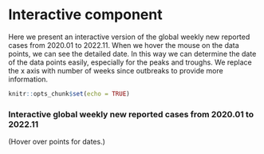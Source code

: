 # Interactive component
Here we present an interactive version of the global weekly new reported cases from 2020.01 to 2022.11. When we hover the mouse on the data points, we can see the detailed date. In this way we can determine the date of the data points easily, especially for the peaks and troughs. We replace the x axis with number of weeks since outbreaks to provide more information.

```r
knitr::opts_chunk$set(echo = TRUE)
```

<script src="https://d3js.org/d3.v7.js"></script>


<script>
<html lang="en">
  <head>
    <meta charset="utf-8">
    <title>Interactive D3</title>
    <script src="https://d3js.org/d3.v7.js">  </script>
  </head>

<body>

<div>

<h3>Interactive global weekly new reported cases from 2020.01 to 2022.11</h3>

<p>(Hover over points for dates.)</p>

</div>
<g>

</g>

 <script type="text/javascript">
 
      //Width and height
      var w = 800;
      var h = 400;
      var margin = {top: 25, right: 50, bottom: 50, left: 150};
      var innerHeight = h - margin.top - margin.bottom;
      var innerWidth = w - margin.left - margin.right;

      // create SVG element
      var svg = d3.select("g")
          .append("svg")
            .attr("width", w)
            .attr("height", h);
            
      // create background rectangle
      svg.append("rect")
        .attr("width", w)
        .attr("height", h)
        .attr("fill", "#e7f5fe");
        
      // create caption
      d3.select("body")  
        .append("div")
          .style("padding", "10px")
        .append("a")
        .text("Data source: https://covid19.who.int/data");
        
      // create plot group  
      svg.append("g")
          .attr("id", "plot")
          .attr("transform", `translate (${margin.left}, ${margin.top})`);
          
const rowConverter = function (d) {
return { date:d.date_reported,

cases:+d.weekly_new_cases,

week:+d.week

}

};

d3.csv("https://raw.githubusercontent.com/5702-Final-Project-7/Covid-19-Data-Analysis/main/worldweekly.csv").then(function(data) {
  
  console.log(d3.min(data.map(d => d.week)));
  console.log(d3.max(data.map(d => d.week)));
  xScale = d3.scaleLinear()
                 .domain([0,155])
                 .range([0, innerWidth]);



yScale = d3.scaleLinear()
                 .domain([0,23963687])
                 .range([innerHeight,0]);
                 
                 
xAxis = d3.axisBottom()
          .scale(xScale);
          
yAxis = d3.axisLeft()
          .scale(yScale);
          
svg.select("g#plot")
          .selectAll("circle")
          .data(data)
          .enter()
          .append("circle")
            .attr("cx", d => xScale(d.week))
            .attr("cy", d => yScale(d.weekly_new_cases))
            .attr("r", 3)
            .on("mouseover", function(event, d) {
                var xcoord = +d3.select(event.currentTarget).attr("cx") - 30
                var ycoord = +d3.select(event.currentTarget).attr("cy") - 5
                svg.select("g#plot")
                  .append("text")
                  .attr("id", "tooltip")
                  .attr("x", xcoord)
                  .attr("y", ycoord)
                  .text( d.date_reported)                     })
             .on("mouseout", function() {
                 d3.select("#tooltip").remove();
             }
             );
      
      svg.select("g#plot")
          .append("g")
          .attr("id", "xaxis")
          .attr("transform", `translate (0, ${innerHeight})`)
          .call(xAxis);
          
      // create x-axis label
        svg.select("g#plot")
          .append("text") 
            .attr("id", "xlab")
            .attr("x", innerWidth/2)
            .attr("y", innerHeight + .75 * margin.bottom)
            .attr("text-anchor", "middle")
            .text("Weeks");
      
      svg.select("g#plot")
          .append("g")
          .call(yAxis)   
          
          
      svg.select("g#plot")
          .append("text") 
            .attr("id", "ylab")
            .attr("x", -60)
            .attr("y", innerHeight/2+20)
            .attr("text-anchor", "middle")
            .text("Cases Reported");
     
            
        
     
})
 </script>
  </body>
</html>
</script>